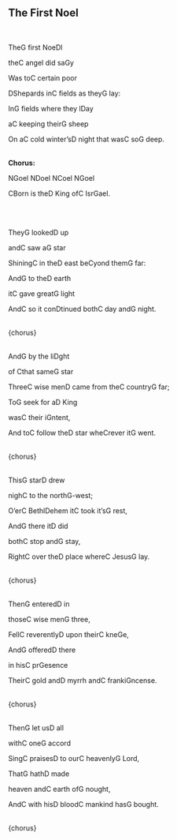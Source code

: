 ## The First Noel
\
<p class='song show-chords'>The<span class='chord'>G</span> first Noe<span class='chord'>D</span>l </p>
<p class='song show-chords'>the<span class='chord'>C</span> angel did sa<span class='chord'>G</span>y </p>
<p class='song show-chords'>Was to<span class='chord'>C</span> certain poor </p>
<p class='song show-chords'><span class='chord'>D</span>Shepards in<span class='chord'>C</span> fields as they<span class='chord'>G</span> lay: </p>
<p class='song show-chords'>In<span class='chord'>G</span> fields where they l<span class='chord'>D</span>ay</p>
<p class='song show-chords'>a<span class='chord'>C</span> keeping their<span class='chord'>G</span> sheep</p>
<p class='song show-chords'>On a<span class='chord'>C</span> cold winter's<span class='chord'>D</span> night that was<span class='chord'>C</span> so<span class='chord'>G</span> deep.</p>
\
**Chorus:**\
<p class='song show-chords'>N<span class='chord'>G</span>oel N<span class='chord'>D</span>oel N<span class='chord'>C</span>oel N<span class='chord'>G</span>oel</p>
<p class='song show-chords'><span class='chord'>C</span>Born is the<span class='chord'>D</span> King of<span class='chord'>C</span> Isr<span class='chord'>G</span>ael.</p>
\
 \
<p class='song show-chords'>They<span class='chord'>G</span> looked<span class='chord'>D</span> up </p>
<p class='song show-chords'>and<span class='chord'>C</span> saw a<span class='chord'>G</span> star </p>
<p class='song show-chords'>Shining<span class='chord'>C</span> in the<span class='chord'>D</span> east be<span class='chord'>C</span>yond them<span class='chord'>G</span> far:</p>
<p class='song show-chords'>And<span class='chord'>G</span> to the<span class='chord'>D</span> earth </p>
<p class='song show-chords'>it<span class='chord'>C</span> gave great<span class='chord'>G</span> light</p>
<p class='song show-chords'>And<span class='chord'>C</span> so it con<span class='chord'>D</span>tinued both<span class='chord'>C</span> day and<span class='chord'>G</span> night. </p>
\
{chorus}\
\
<p class='song show-chords'>And<span class='chord'>G</span> by the li<span class='chord'>D</span>ght</p>
<p class='song show-chords'>of <span class='chord'>C</span>that same<span class='chord'>G</span> star </p>
<p class='song show-chords'>Three<span class='chord'>C</span> wise men<span class='chord'>D</span> came from the<span class='chord'>C</span> country<span class='chord'>G</span> far; </p>
<p class='song show-chords'>To<span class='chord'>G</span> seek for a<span class='chord'>D</span> King</p>
<p class='song show-chords'>was<span class='chord'>C</span> their i<span class='chord'>G</span>ntent, </p>
<p class='song show-chords'>And to<span class='chord'>C</span> follow the<span class='chord'>D</span> star whe<span class='chord'>C</span>rever it<span class='chord'>G</span> went. </p>
\
{chorus}\
\
<p class='song show-chords'>This<span class='chord'>G</span> star<span class='chord'>D</span> drew </p>
<p class='song show-chords'>nigh<span class='chord'>C</span> to the north<span class='chord'>G</span>-west; </p>
<p class='song show-chords'>O'er<span class='chord'>C</span> Bethl<span class='chord'>D</span>ehem it<span class='chord'>C</span> took it's<span class='chord'>G</span> rest, </p>
<p class='song show-chords'>And<span class='chord'>G</span> there it<span class='chord'>D</span> did</p>
<p class='song show-chords'>both<span class='chord'>C</span> stop and<span class='chord'>G</span> stay, </p>
<p class='song show-chords'>Right<span class='chord'>C</span> over the<span class='chord'>D</span> place where<span class='chord'>C</span> Jesus<span class='chord'>G</span> lay. </p>
\
{chorus}\
\
<p class='song show-chords'>Then<span class='chord'>G</span> entered<span class='chord'>D</span> in</p>
<p class='song show-chords'>those<span class='chord'>C</span> wise men<span class='chord'>G</span> three, </p>
<p class='song show-chords'>Fell<span class='chord'>C</span> reverently<span class='chord'>D</span> upon their<span class='chord'>C</span> kne<span class='chord'>G</span>e, </p>
<p class='song show-chords'>And<span class='chord'>G</span> offered<span class='chord'>D</span> there </p>
<p class='song show-chords'>in his<span class='chord'>C</span> pr<span class='chord'>G</span>esence </p>
<p class='song show-chords'>Their<span class='chord'>C</span> gold and<span class='chord'>D</span> myrrh and<span class='chord'>C</span> franki<span class='chord'>G</span>ncense. </p>
\
{chorus}\
\
<p class='song show-chords'>Then<span class='chord'>G</span> let us<span class='chord'>D</span> all</p>
<p class='song show-chords'>with<span class='chord'>C</span> one<span class='chord'>G</span> accord  </p>
<p class='song show-chords'>Sing<span class='chord'>C</span> praises<span class='chord'>D</span> to our<span class='chord'>C</span> heavenly<span class='chord'>G</span> Lord, </p>
<p class='song show-chords'>That<span class='chord'>G</span> hath<span class='chord'>D</span> made</p>
<p class='song show-chords'>heaven and<span class='chord'>C</span> earth of<span class='chord'>G</span> nought,</p>
<p class='song show-chords'>And<span class='chord'>C</span> with his<span class='chord'>D</span> blood<span class='chord'>C</span> mankind has<span class='chord'>G</span> bought. </p>
\
{chorus}\
